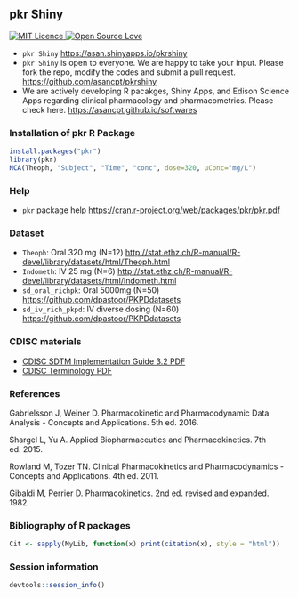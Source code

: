 ```r
```

## pkr Shiny 

<div align="center">
  <a href="https://opensource.org/licenses/mit-license.php">
    <img alt="MIT Licence" src="https://badges.frapsoft.com/os/mit/mit.svg?v=103" />
  </a>
  <a href="https://github.com/ellerbrock/open-source-badge/">
    <img alt="Open Source Love" src="https://badges.frapsoft.com/os/v1/open-source.svg?v=103" />
  </a>
</div>

- `pkr Shiny` <https://asan.shinyapps.io/pkrshiny>
- `pkr Shiny` is open to everyone. We are happy to take your input. Please fork the repo, modify the codes and submit a pull request. <https://github.com/asancpt/pkrshiny>
- We are actively developing R pacakges, Shiny Apps, and Edison Science Apps regarding clinical pharmacology and pharmacometrics. Please check here. <https://asancpt.github.io/softwares>

### Installation of pkr R Package

```r
install.packages("pkr")
library(pkr)
NCA(Theoph, "Subject", "Time", "conc", dose=320, uConc="mg/L")
```

### Help

- `pkr` package help <https://cran.r-project.org/web/packages/pkr/pkr.pdf>

### Dataset

- `Theoph`: Oral 320 mg (N=12) <http://stat.ethz.ch/R-manual/R-devel/library/datasets/html/Theoph.html>
- `Indometh`: IV 25 mg (N=6) <http://stat.ethz.ch/R-manual/R-devel/library/datasets/html/Indometh.html>
- `sd_oral_richpk`: Oral 5000mg (N=50) <https://github.com/dpastoor/PKPDdatasets>
- `sd_iv_rich_pkpd`: IV diverse dosing (N=60) <https://github.com/dpastoor/PKPDdatasets>

### CDISC materials

- [CDISC SDTM Implementation Guide 3.2 PDF ](https://www.cdisc.org/sites/default/files/members/standard/foundational/sdtmig/sdtmig_20v3.2_20noportfolio.pdf)
- [CDISC Terminology PDF](https://evs.nci.nih.gov/ftp1/CDISC/SDTM/SDTM%20Terminology.pdf)

### References

Gabrielsson J, Weiner D. Pharmacokinetic and Pharmacodynamic Data Analysis - Concepts and Applications. 5th ed. 2016.

Shargel L, Yu A. Applied Biopharmaceutics and Pharmacokinetics. 7th ed. 2015.

Rowland M, Tozer TN. Clinical Pharmacokinetics and Pharmacodynamics - Concepts and Applications. 4th ed. 2011.

Gibaldi M, Perrier D. Pharmacokinetics. 2nd ed. revised and expanded. 1982.

### Bibliography of R packages

```r
Cit <- sapply(MyLib, function(x) print(citation(x), style = "html"))
```

### Session information

```r
devtools::session_info()
```

